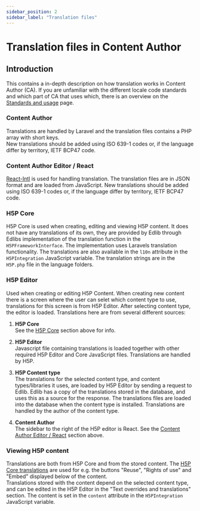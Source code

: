 ```yaml
---
sidebar_position: 2
sidebar_label: "Translation files"
---
```


# Translation files in Content Author

## Introduction
This contains a in-depth description on how translation works in Content Author (CA). If you are unfamiliar with the
different locale code standards and which part of CA that uses which, there is an overview on
the [Standards and usage](./standards) page.


### Content Author

Translations are handled by Laravel and the translation files contains a PHP array with short keys.  
New translations should be added using ISO 639-1 codes or, if the language differ by territory, IETF BCP47 code.


### Content Author Editor / React

[React-Intl](https://www.npmjs.com/package/react-intl) is used for handling translation. The translation files are in
JSON format and are loaded from JavaScript. 
New translations should be added using ISO 639-1 codes or, if the language differ by territory, IETF BCP47 code.


### H5P Core

H5P Core is used when creating, editing and viewing H5P content. It does not have any translations of its own,
they are provided by Edlib through Edlibs implementation of the translation function in the `H5PFrameworkInterface`.
The implementation uses Laravels translation functionality. The translations are also available in the `l10n` attribute
in the `H5PIntegration` JavaScript variable. The translation strings are in the `H5P.php` file in the language folders.


### H5P Editor

Used when creating or editing H5P Content. When creating new content there is a screen where the user can selet
which content type to use, translations for this screen is from H5P Editor. After selecting content type, the editor
is loaded. Translations here are from several different sources:

 1. __H5P Core__  
See the [H5P Core](#h5p-core) section above for info.

 2. __H5P Editor__  
Javascript file containing translations is loaded together with other required H5P Editor and Core JavaScript files.
Translations are handled by H5P.

 3. __H5P Content type__  
The translations for the selected content type, and content types/libraries it uses, are loaded by H5P Editor by sending
a request to Edlib. Edlib has a copy of the translations stored in the database, and uses this as a source for the
response. The translations files are loaded into the database when the content type is installed.
Translations are handled by the author of the content type.

 4. __Content Author__  
The sidebar to the right of the H5P editor is React. See the [Content Author Editor / React](#content-author-editor--react)
section above.


### Viewing H5P content

Translations are both from H5P Core and from the stored content. The [H5P Core translations](#h5p-core) are used
for e.g. the buttons "Reuse", "Rights of use" and "Embed" displayed below of the content.  
Translations stored with the content depend on the selected content type, and can be edited in the H5P Editor in
the "Text overrides and translations" section. The content is set in the `content` attribute in the `H5PIntegration`
JavaScript variable.
